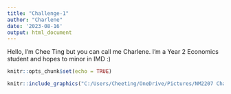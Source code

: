 ```yaml
---
title: "Challenge-1"
author: "Charlene"
date: '2023-08-16'
output: html_document
---
```

Hello, I'm Chee Ting but you can call me Charlene. I'm a Year 2 Economics student and hopes to minor in IMD :)

```r
knitr::opts_chunk$set(echo = TRUE)
```
```r
knitr::include_graphics("C:/Users/Cheeting/OneDrive/Pictures/NM2207 Challenge-1.png") 
```


